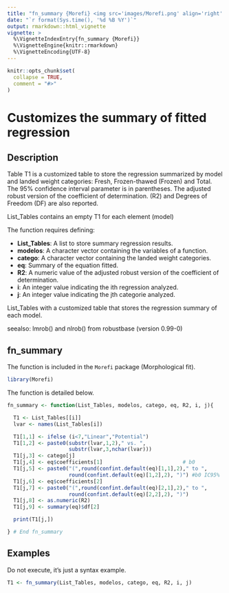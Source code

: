 ```yaml
---
title: "fn_summary {Morefi} <img src='images/Morefi.png' align='right' height='20%' width='20%'/>"
date: "`r format(Sys.time(), '%d %B %Y')`"
output: rmarkdown::html_vignette
vignette: >
  %\VignetteIndexEntry{fn_summary {Morefi}}
  %\VignetteEngine{knitr::rmarkdown}
  %\VignetteEncoding{UTF-8}
---
```


```r
knitr::opts_chunk$set(
  collapse = TRUE,
  comment = "#>"
)
```


# Customizes the summary of fitted regression

## Description

Table T1 is a customized table to store the regression summarized by
model and landed weight categories: Fresh, Frozen-thawed (Frozen) and
Total. The 95% confidence interval parameter is in parentheses.
The adjusted robust version of the coefficient of determination. (R2) and Degrees of Freedom (DF) are also reported.


List_Tables contains an empty T1 for each element (model) 

The function requires defining:


 * **List_Tables**: A list to store summary regression results.
 * **modelos**: A character vector containing the variables of a function.
 * **catego**: A character vector containing the landed weight categories.
 * **eq**: Summary of the equation fitted.
 * **R2**: A numeric value of the adjusted robust version of the coefficient of determination.
 * **i**: An integer value indicating the ith regression analyzed. 
 * **j**: An integer value indicating the jth categorie analyzed.


List_Tables with a customized table that stores the regression
summary of each model. 

seealso: lmrob() and nlrob() from robustbase (version 0.99-0)


## fn_summary


The function is included in the `Morefi` package (Morphological fit).


```r
library(Morefi)
```


The function is detailed below.


```r
fn_summary <- function(List_Tables, modelos, catego, eq, R2, i, j){

  T1 <- List_Tables[[i]]
  lvar <- names(List_Tables[i])

  T1[1,1] <- ifelse (i<7,"Linear","Potential")
  T1[1,2] <- paste0(substr(lvar,1,2)," vs. ",
                    substr(lvar,3,nchar(lvar)))
  T1[j,3] <- catego[j]
  T1[j,4] <- eq$coefficients[1]                          # b0
  T1[j,5] <- paste0("(",round(confint.default(eq)[1,1],2)," to ",
                    round(confint.default(eq)[1,2],2), ")") #b0 IC95%
  T1[j,6] <- eq$coefficients[2]
  T1[j,7] <- paste0("(",round(confint.default(eq)[2,1],2)," to ",
                    round(confint.default(eq)[2,2],2), ")")
  T1[j,8] <- as.numeric(R2)
  T1[j,9] <- summary(eq)$df[2]

  print(T1[j,])

} # End fn_summary
```


## Examples


Do not execute, it's just a syntax example.
<!-- Falta describir el ejemplo y que corra.... -->

```r
T1 <- fn_summary(List_Tables, modelos, catego, eq, R2, i, j)
```


